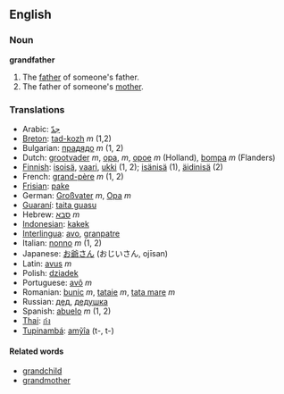 ==English==
===Noun===
'''grandfather'''

#The [[father]] of someone's father.
#The father of someone's [[mother]].

===Translations===
*Arabic: [[جدّ]]
*[[Breton]]: [[tad-kozh]] ''m'' (1,2)
*Bulgarian: [[прадядо]] ''m'' (1, 2)
*Dutch: [[grootvader]] ''m'', [[opa]], ''m'', [[opoe]] ''m'' (Holland), [[bompa]] ''m'' (Flanders)
*[[Finnish]]: [[isoisä]], [[vaari]], [[ukki]] (1, 2); [[isänisä]] (1), [[äidinisä]] (2)
*French: [[grand-père]] ''m'' (1, 2)
*[[Frisian]]: [[pake]]
*German: [[Großvater]] ''m'', [[Opa]] ''m''
*[[Guaraní]]: [[taita guasu]]
*Hebrew: [[סבא]] ''m''
*[[Indonesian]]: [[kakek]]
*[[Interlingua]]: [[avo]], [[granpatre]]
*Italian: [[nonno]] ''m'' (1, 2)
*Japanese: [[お爺さん]] (おじいさん, ojīsan)
*Latin: [[avus]] ''m''
*Polish: [[dziadek]]
*Portuguese: [[avô]] ''m''
*Romanian: [[bunic]] ''m'', [[tataie]] ''m'', [[tata mare]] ''m''
*Russian: [[дед]], [[дедушка]]
*Spanish: [[abuelo]] ''m'' (1, 2)
*[[Thai]]: [[ก๋ง]]
*[[Tupinambá]]: [[amỹîa]] (t-, t-)

====Related words====
*[[grandchild]]
*[[grandmother]]
